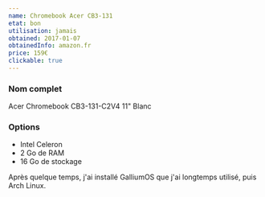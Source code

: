 ```yaml
---
name: Chromebook Acer CB3-131
etat: bon
utilisation: jamais
obtained: 2017-01-07
obtainedInfo: amazon.fr
price: 159€
clickable: true
---
```


### Nom complet

Acer Chromebook CB3-131-C2V4 11" Blanc

### Options

- Intel Celeron
- 2 Go de RAM
- 16 Go de stockage

Après quelque temps, j'ai installé GalliumOS que j'ai longtemps utilisé, puis Arch Linux.
